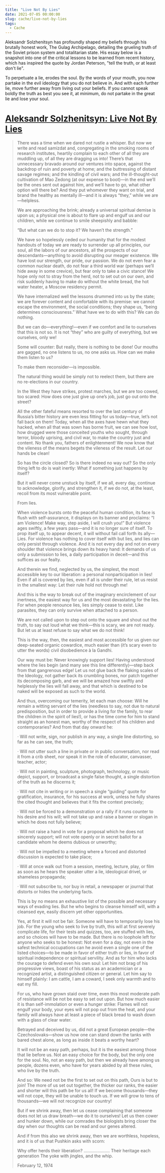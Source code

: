 ```yaml
---
title: "Live Not By Lies"
date: 2021-07-05 00:00:00
slug: cache/live-not-by-lies
tags:
  - Cache
---
```


Aleksandr Solzhenitsyn has profoundly shaped my beliefs through his brutally honest work, The Gulag Archipelago, detailing the grueling truth of the Soviet prison system and totalitarian state. His essay below is a snapshot into one of the critical lessons to be learned from recent history, which has inspired the quote by Jordan Peterson, "tell the truth, or at least don't lie".

To perpetuate a lie, erodes the soul. By the words of your mouth, you now partake in the evil ideology that you do not believe in. And with each further lie, move further away from living out your beliefs. If you cannot speak boldly the truth as best you see it, at minimum, do not partake in the great lie and lose your soul.

# [Aleksandr Solzhenitsyn: Live Not By Lies](https://www.solzhenitsyncenter.org/live-not-by-lies)

> There was a time when we dared not rustle a whisper. But now we write and read samizdat and, congregating in the smoking rooms of research institutes, heartily complain to each other of all they are muddling up, of all they are dragging us into! There’s that unnecessary bravado around our ventures into space, against the backdrop of ruin and poverty at home; and the buttressing of distant savage regimes; and the kindling of civil wars; and the ill-thought-out cultivation of Mao Zedong (at our expense to boot)—in the end we’ll be the ones sent out against him, and we’ll have to go, what other option will there be? And they put whomever they want on trial, and brand the healthy as mentally ill—and it is always “they,” while we are—helpless.
>
> We are approaching the brink; already a universal spiritual demise is upon us; a physical one is about to flare up and engulf us and our children, while we continue to smile sheepishly and babble:
>
> “But what can we do to stop it? We haven’t the strength.”
>
> We have so hopelessly ceded our humanity that for the modest handouts of today we are ready to surrender up all principles, our soul, all the labors of our ancestors, all the prospects of our descendants—anything to avoid disrupting our meager existence. We have lost our strength, our pride, our passion. We do not even fear a common nuclear death, do not fear a third world war (perhaps we’ll hide away in some crevice), but fear only to take a civic stance! We hope only not to stray from the herd, not to set out on our own, and risk suddenly having to make do without the white bread, the hot water heater, a Moscow residency permit.
>
> We have internalized well the lessons drummed into us by the state; we are forever content and comfortable with its premise: we cannot escape the environment, the social conditions; they shape us, “being determines consciousness.” What have we to do with this? We can do nothing.
>
> But we can do—everything!—even if we comfort and lie to ourselves that this is not so. It is not “they” who are guilty of everything, but we ourselves, only we!
>
> Some will counter: But really, there is nothing to be done! Our mouths are gagged, no one listens to us, no one asks us. How can we make them listen to us?
>
> To make them reconsider—is impossible.
>
> The natural thing would be simply not to reelect them, but there are no re-elections in our country.
>
> In the West they have strikes, protest marches, but we are too cowed, too scared: How does one just give up one’s job, just go out onto the street?
>
> All the other fateful means resorted to over the last century of Russia’s bitter history are even less fitting for us today—true, let’s not fall back on them! Today, when all the axes have hewn what they hacked, when all that was sown has borne fruit, we can see how lost, how drugged were those conceited youths who sought, through terror, bloody uprising, and civil war, to make the country just and content. No thank you, fathers of enlightenment! We now know that the vileness of the means begets the vileness of the result. Let our hands be clean!
>
> So has the circle closed? So is there indeed no way out? So the only thing left to do is wait inertly: What if something just happens by itself?
>
> But it will never come unstuck by itself, if we all, every day, continue to acknowledge, glorify, and strengthen it, if we do not, at the least, recoil from its most vulnerable point.
>
> From lies.
>
> When violence bursts onto the peaceful human condition, its face is flush with self-assurance, it displays on its banner and proclaims: “I am Violence! Make way, step aside, I will crush you!” But violence ages swiftly, a few years pass—and it is no longer sure of itself. To prop itself up, to appear decent, it will without fail call forth its ally—Lies. For violence has nothing to cover itself with but lies, and lies can only persist through violence. And it is not every day and not on every shoulder that violence brings down its heavy hand: It demands of us only a submission to lies, a daily participation in deceit—and this suffices as our fealty.
>
> And therein we find, neglected by us, the simplest, the most accessible key to our liberation: a personal nonparticipation in lies! Even if all is covered by lies, even if all is under their rule, let us resist in the smallest way: Let their rule hold not through me!
>
> And this is the way to break out of the imaginary encirclement of our inertness, the easiest way for us and the most devastating for the lies. For when people renounce lies, lies simply cease to exist. Like parasites, they can only survive when attached to a person.
>
> We are not called upon to step out onto the square and shout out the truth, to say out loud what we think—this is scary, we are not ready. But let us at least refuse to say what we do not think!
>
> This is the way, then, the easiest and most accessible for us given our deep-seated organic cowardice, much easier than (it’s scary even to utter the words) civil disobedience à la Gandhi.
>
> Our way must be: Never knowingly support lies! Having understood where the lies begin (and many see this line differently)—step back from that gangrenous edge! Let us not glue back the flaking scales of the Ideology, not gather back its crumbling bones, nor patch together its decomposing garb, and we will be amazed how swiftly and helplessly the lies will fall away, and that which is destined to be naked will be exposed as such to the world.
>
> And thus, overcoming our temerity, let each man choose: Will he remain a witting servant of the lies (needless to say, not due to natural predisposition, but in order to provide a living for the family, to rear the children in the spirit of lies!), or has the time come for him to stand straight as an honest man, worthy of the respect of his children and contemporaries? And from that day onward he:
>
> · Will not write, sign, nor publish in any way, a single line distorting, so far as he can see, the truth;
>
> · Will not utter such a line in private or in public conversation, nor read it from a crib sheet, nor speak it in the role of educator, canvasser, teacher, actor;
>
> · Will not in painting, sculpture, photograph, technology, or music depict, support, or broadcast a single false thought, a single distortion of the truth as he discerns it;
>
> · Will not cite in writing or in speech a single “guiding” quote for gratification, insurance, for his success at work, unless he fully shares the cited thought and believes that it fits the context precisely;
>
> · Will not be forced to a demonstration or a rally if it runs counter to his desire and his will; will not take up and raise a banner or slogan in which he does not fully believe;
>
> · Will not raise a hand in vote for a proposal which he does not sincerely support; will not vote openly or in secret ballot for a candidate whom he deems dubious or unworthy;
>
> · Will not be impelled to a meeting where a forced and distorted discussion is expected to take place;
>
> · Will at once walk out from a session, meeting, lecture, play, or film as soon as he hears the speaker utter a lie, ideological drivel, or shameless propaganda;
>
> · Will not subscribe to, nor buy in retail, a newspaper or journal that distorts or hides the underlying facts.
>
> This is by no means an exhaustive list of the possible and necessary ways of evading lies. But he who begins to cleanse himself will, with a cleansed eye, easily discern yet other opportunities.
>
> Yes, at first it will not be fair. Someone will have to temporarily lose his job. For the young who seek to live by truth, this will at first severely complicate life, for their tests and quizzes, too, are stuffed with lies, and so choices will have to be made. But there is no loophole left for anyone who seeks to be honest: Not even for a day, not even in the safest technical occupations can he avoid even a single one of the listed choices—to be made in favor of either truth or lies, in favor of spiritual independence or spiritual servility. And as for him who lacks the courage to defend even his own soul: Let him not brag of his progressive views, boast of his status as an academician or a recognized artist, a distinguished citizen or general. Let him say to himself plainly: I am cattle, I am a coward, I seek only warmth and to eat my fill.
>
> For us, who have grown staid over time, even this most moderate path of resistance will be not be easy to set out upon. But how much easier it is than self-immolation or even a hunger strike: Flames will not engulf your body, your eyes will not pop out from the heat, and your family will always have at least a piece of black bread to wash down with a glass of clear water.
>
> Betrayed and deceived by us, did not a great European people—the Czechoslovaks—show us how one can stand down the tanks with bared chest alone, as long as inside it beats a worthy heart?
>
> It will not be an easy path, perhaps, but it is the easiest among those that lie before us. Not an easy choice for the body, but the only one for the soul. No, not an easy path, but then we already have among us people, dozens even, who have for years abided by all these rules, who live by the truth.
>
> And so: We need not be the first to set out on this path, Ours is but to join! The more of us set out together, the thicker our ranks, the easier and shorter will this path be for us all! If we become thousands—they will not cope, they will be unable to touch us. If we will grow to tens of thousands—we will not recognize our country!
>
> But if we shrink away, then let us cease complaining that someone does not let us draw breath—we do it to ourselves! Let us then cower and hunker down, while our comrades the biologists bring closer the day when our thoughts can be read and our genes altered.
>
> And if from this also we shrink away, then we are worthless, hopeless, and it is of us that Pushkin asks with scorn:
>
> Why offer herds their liberation?
> .....................
> Their heritage each generation
> The yoke with jingles, and the whip.
>
> February 12, 1974
